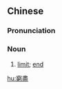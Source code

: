 ==Chinese==
{{zh-forms|s=穷尽}}

===Pronunciation===
{{zh-pron
|m=qióngjìn
|c=kung4 zeon6
|mn=qz:kiông-chǐn/tw,xm,zz:kiông-chīn
|cat=n
}}

===Noun===
{{zh-noun}}

# [[limit]]; [[end]]

[[hu:窮盡]]